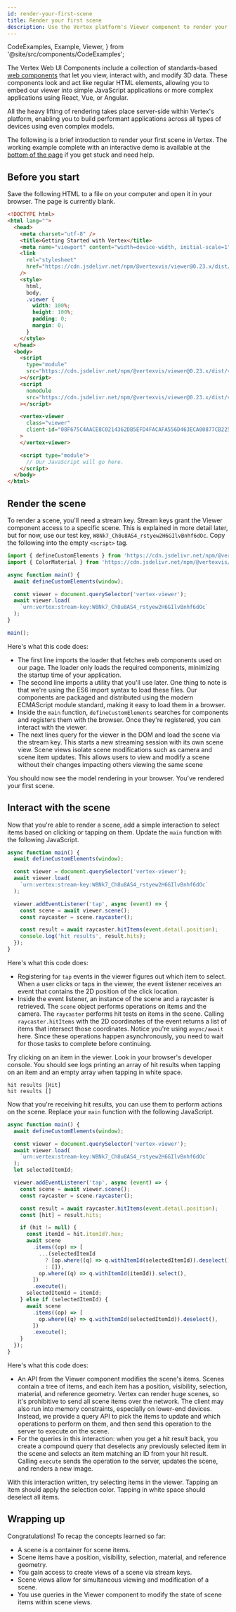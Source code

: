 ```yaml
---
id: render-your-first-scene
title: Render your first scene
description: Use the Vertex platform's Viewer component to render your first scene.
---
```


  CodeExamples,
  Example,
  Viewer,
} from '@site/src/components/CodeExamples';

The Vertex Web UI Components include a collection of standards-based [web components](https://developer.mozilla.org/en-US/docs/Web/Web_Components) that let you view, interact with, and modify 3D data. These components look and act like regular HTML elements, allowing you to embed our viewer into simple JavaScript applications or more complex applications using React, Vue, or Angular.

All the heavy lifting of rendering takes place server-side within Vertex's platform, enabling you to build performant applications across all types of devices using even complex models.

The following is a brief introduction to render your first scene in Vertex. The working example complete with an interactive demo is available at the [bottom of the page](#wrapping-up) if you get stuck and need help.

## Before you start

Save the following HTML to a file on your computer and open it in your browser. The page is currently blank.

```html
<!DOCTYPE html>
<html lang="">
  <head>
    <meta charset="utf-8" />
    <title>Getting Started with Vertex</title>
    <meta name="viewport" content="width=device-width, initial-scale=1" />
    <link
      rel="stylesheet"
      href="https://cdn.jsdelivr.net/npm/@vertexvis/viewer@0.23.x/dist/viewer/viewer.css"
    />
    <style>
      html,
      body,
      .viewer {
        width: 100%;
        height: 100%;
        padding: 0;
        margin: 0;
      }
    </style>
  </head>
  <body>
    <script
      type="module"
      src="https://cdn.jsdelivr.net/npm/@vertexvis/viewer@0.23.x/dist/viewer/viewer.esm.js"
    ></script>
    <script
      nomodule
      src="https://cdn.jsdelivr.net/npm/@vertexvis/viewer@0.23.x/dist/viewer.js"
    ></script>

    <vertex-viewer
      class="viewer"
      client-id="08F675C4AACE8C0214362DB5EFD4FACAFA556D463ECA00877CB225157EF58BFA"
    >
    </vertex-viewer>

    <script type="module">
      // Our JavaScript will go here.
    </script>
  </body>
</html>
```

## Render the scene

To render a scene, you'll need a stream key. Stream keys grant the Viewer component access to a specific scene. This is explained in more detail later, but for now, use our test key, `W8Nk7_Ch8u8AS4_rstyew2H6GIlvBnhf6dOc`. Copy the following into the empty `<script>` tag.

```js
import { defineCustomElements } from 'https://cdn.jsdelivr.net/npm/@vertexvis/viewer@0.23.x/dist/esm/loader.js';
import { ColorMaterial } from 'https://cdn.jsdelivr.net/npm/@vertexvis/viewer@0.23.x/dist/esm/index.js';

async function main() {
  await defineCustomElements(window);

  const viewer = document.querySelector('vertex-viewer');
  await viewer.load(
    `urn:vertex:stream-key:W8Nk7_Ch8u8AS4_rstyew2H6GIlvBnhf6dOc`
  );
}

main();
```

Here's what this code does:

- The first line imports the loader that fetches web components used on our page. The loader only loads the required components, minimizing the startup time of your application.
- The second line imports a utility that you'll use later. One thing to note is that we're using the ES6 import syntax to load these files. Our components are packaged and distributed using the modern ECMAScript module standard, making it easy to load them in a browser.
- Inside the `main` function, `defineCustomElements` searches for components and registers them with the browser. Once they're registered, you can interact with the viewer.
- The next lines query for the viewer in the DOM and load the scene via the stream key. This starts a new streaming session with its own scene view. Scene views isolate scene modifications such as camera and scene item updates. This allows users to view and modify a scene without their changes impacting others viewing the same scene

You should now see the model rendering in your browser. You've rendered your first scene.

## Interact with the scene

Now that you're able to render a scene, add a simple interaction to select items based on clicking or tapping on them. Update the `main` function with the following JavaScript.

```js
async function main() {
  await defineCustomElements(window);

  const viewer = document.querySelector('vertex-viewer');
  await viewer.load(
    `urn:vertex:stream-key:W8Nk7_Ch8u8AS4_rstyew2H6GIlvBnhf6dOc`
  );

  viewer.addEventListener('tap', async (event) => {
    const scene = await viewer.scene();
    const raycaster = scene.raycaster();

    const result = await raycaster.hitItems(event.detail.position);
    console.log('hit results', result.hits);
  });
}
```

Here's what this code does:

- Registering for `tap` events in the viewer figures out which item to select. When a user clicks or taps in the viewer, the event listener receives an event that contains the 2D position of the click location.
- Inside the event listener, an instance of the scene and a raycaster is retrieved. The `scene` object performs operations on items and the camera. The `raycaster` performs hit tests on items in the scene. Calling `raycaster.hitItems` with the 2D coordinates of the event returns a list of items that intersect those coordinates. Notice you're using `async/await` here. Since these operations happen asynchronously, you need to wait for those tasks to complete before continuing.

Try clicking on an item in the viewer. Look in your browser's developer console. You should see logs printing an array of hit results when tapping on an item and an empty array when tapping in white space.

```
hit results [Hit]
hit results []
```

Now that you're receiving hit results, you can use them to perform actions on the scene. Replace your `main` function with the following JavaScript.

```js
async function main() {
  await defineCustomElements(window);

  const viewer = document.querySelector('vertex-viewer');
  await viewer.load(
    `urn:vertex:stream-key:W8Nk7_Ch8u8AS4_rstyew2H6GIlvBnhf6dOc`
  );
  let selectedItemId;

  viewer.addEventListener('tap', async (event) => {
    const scene = await viewer.scene();
    const raycaster = scene.raycaster();

    const result = await raycaster.hitItems(event.detail.position);
    const [hit] = result.hits;

    if (hit != null) {
      const itemId = hit.itemId?.hex;
      await scene
        .items((op) => [
          ...(selectedItemId
            ? [op.where((q) => q.withItemId(selectedItemId)).deselect()]
            : []),
          op.where((q) => q.withItemId(itemId)).select(),
        ])
        .execute();
      selectedItemId = itemId;
    } else if (selectedItemId) {
      await scene
        .items((op) => [
          op.where((q) => q.withItemId(selectedItemId)).deselect(),
        ])
        .execute();
    }
  });
}
```

Here's what this code does:

- An API from the Viewer component modifies the scene's items. Scenes contain a tree of items, and each item has a position, visibility, selection, material, and reference geometry. Vertex can render huge scenes, so it's prohibitive to send all scene items over the network. The client may also run into memory constraints, especially on lower-end devices. Instead, we provide a query API to pick the items to update and which operations to perform on them, and then send this operation to the server to execute on the scene.
- For the queries in this interaction: when you get a hit result back, you create a compound query that deselects any previously selected item in the scene and selects an item matching an ID from your hit result. Calling `execute` sends the operation to the server, updates the scene, and renders a new image.

With this interaction written, try selecting items in the viewer. Tapping an item should apply the selection color. Tapping in white space should deselect all items.

## Wrapping up

Congratulations! To recap the concepts learned so far:

- A scene is a container for scene items.
- Scene items have a position, visibility, selection, material, and reference geometry.
- You gain access to create views of a scene via stream keys.
- Scene views allow for simultaneous viewing and modification of a scene.
- You use queries in the Viewer component to modify the state of scene items within scene views.

<CodeExamples>
  <Example lang="html" code={exampleResultHtml} />
  <Viewer src="/examples/first-scene/index.html" />
</CodeExamples>
